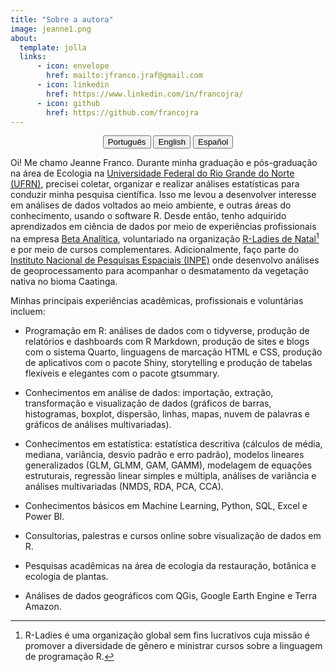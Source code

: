 ---
title: "Sobre a autora"
image: jeanne1.png
about:
  template: jolla
  links:
      - icon: envelope
        href: mailto:jfranco.jraf@gmail.com
      - icon: linkedin
        href: https://www.linkedin.com/in/francojra/
      - icon: github
        href: https://github.com/francojra
---

<center>

::: {.btn-group role="group" aria-label="About"}
<a href="about-pt.html"> <button type="button" class="btn btn-primary me-md-2 btn-sm">Português</button></a> <a href="about-en.html"> <button type="button" class="btn btn-primary me-md-2 btn-sm">English</button></a> <a href="about-es.html"><button type="button" class="btn btn-primary me-md-2 btn-sm">Español</button></a>
:::

</center>

Oi! Me chamo Jeanne Franco. Durante minha graduação e pós-graduação na área de Ecologia na [Universidade Federal do Rio Grande do Norte (UFRN)](https://www.ufrn.br/), precisei coletar, organizar e realizar análises estatísticas para conduzir minha pesquisa científica. Isso me levou a desenvolver interesse em análises de dados voltados ao meio ambiente, e outras áreas do conhecimento, usando o software R. Desde então, tenho adquirido aprendizados em ciência de dados por meio de experiências profissionais na empresa [Beta Analítica](https://betaanalitica.com.br/), voluntariado na organização [R-Ladies de Natal](https://rladies.org/)[^1] e por meio de cursos complementares. Adicionalmente, faço parte do [Instituto Nacional de Pesquisas Espaciais (INPE)](https://www.gov.br/inpe/pt-br) onde desenvolvo análises de geoprocessamento para acompanhar o desmatamento da vegetação nativa no bioma Caatinga. 

Minhas principais experiências acadêmicas, profissionais e voluntárias incluem:

- Programação em R: análises de dados com o tidyverse, produção de relatórios e dashboards com R Markdown, produção de sites e blogs com o sistema Quarto, linguagens de marcação HTML e CSS, produção de aplicativos com o pacote Shiny, storytelling e produção de tabelas flexíveis e elegantes com o pacote gtsummary.

- Conhecimentos em análise de dados: importação, extração, transformação e visualização de dados (gráficos de barras, histogramas, boxplot, dispersão, linhas, mapas, nuvem de palavras e gráficos de análises multivariadas).

- Conhecimentos em estatística: estatística descritiva (cálculos de média, mediana, variância, desvio padrão e erro padrão), modelos lineares generalizados (GLM, GLMM, GAM, GAMM), modelagem de equações estruturais, regressão linear simples e múltipla, análises de variância e análises multivariadas (NMDS, RDA, PCA, CCA).

- Conhecimentos básicos em Machine Learning, Python, SQL, Excel e Power BI.

- Consultorias, palestras e cursos online sobre visualização de dados em R.

- Pesquisas acadêmicas na área de ecologia da restauração, botânica e ecologia de plantas.

- Análises de dados geográficos com QGis, Google Earth Engine e Terra Amazon.

[^1]: R-Ladies é uma organização global sem fins lucrativos cuja missão é promover a diversidade de gênero e ministrar cursos sobre a linguagem de programação R.